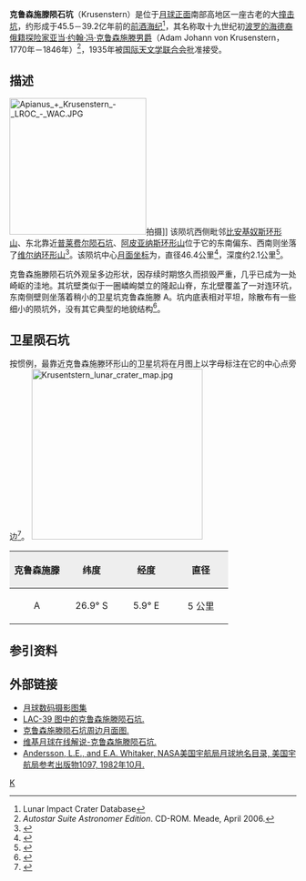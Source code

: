 {{lunar crater data|
 image=Normal Krusenstern LO iv 101 h1.jpg|
 caption=月球轨道器4号拍摄的图像|
 latitude=26.3|
 N_or_S=S|
 longitude=5.76|
 E_or_W=E|
 diameter=46.4公里|
 depth=2.1公里|
 colong=355|
 eponym=亚当·约翰·冯·克鲁森施滕}}
'''克鲁森施滕陨石坑'''（Krusenstern）是位于[[月球正面|月球正面]]南部高地区一座古老的大[[撞击坑|撞击坑]]，约形成于45.5－39.2亿年前的[[前酒海纪|前酒海纪]]<ref name=LICD>Lunar Impact Crater Database</ref>，其名称取十九世纪初[[波罗的海德意志人|波罗的海德裔]][[俄罗斯|俄籍]][[探险家|探险家]][[亚当·约翰·冯·克鲁森施滕|亚当·约翰·冯·克鲁森施滕]][[男爵|男爵]]（Adam Johann von Krusenstern，1770年－1846年）<ref name="a">''Autostar Suite Astronomer Edition''. CD-ROM. Meade, April 2006.</ref>，1935年被[[国际天文学联合会|国际天文学联合会]]批准接受。

==描述==
[[Image:Apianus_+_Krusenstern_-_LROC_-_WAC.JPG|240px]]拍摄]]
该陨坑西侧毗邻[[比安基奴斯环形山|比安基奴斯环形山]]、东北靠近[[普莱费尔陨石坑|普莱费尔陨石坑]]、[[阿皮亚纳斯陨石坑|阿皮亚纳斯环形山]]位于它的东南偏东、西南则坐落了[[维尔纳环形山|维尔纳环形山]]<ref>{{Cite web |url=http://planetarynames.wr.usgs.gov/images/Lunar/lac_95_lo.pdf |title=Crater Krusenstern on LAC-95 map. |accessdate=2016-09-18 |archive-date=2013-02-20 |archive-url=https://web.archive.org/web/20130220212001/http://planetarynames.wr.usgs.gov/images/Lunar/lac_95_lo.pdf |dead-url=no }}</ref>。该陨坑中心[[月面坐标|月面坐标]]为{{Coord|26.3|S|5.76|E|globe:Moon|nogoogle=1|noosm=1}}，直径46.4公里<ref name="IAU">{{Cite web |url=http://planetarynames.wr.usgs.gov/Feature/3127 |title=Directory of the International Astronomical Union |accessdate=2016-09-18 |archive-date=2018-07-14 |archive-url=https://web.archive.org/web/20180714222127/https://planetarynames.wr.usgs.gov/Feature/3127 |dead-url=no }}</ref>，深度约2.1公里<ref>{{Cite web |url=http://fisherka.csolutionshosting.net/astronote/plan/craterdepth/html/CraterDepthFeatureNameWestfall.html |title=John E. Westfall's Atlas of the Lunar Terminator, Cambridge Univ. Press (2000) |accessdate=2016-09-18 |archive-date=2014-12-18 |archive-url=https://archive.today/20141218234310/http://fisherka.csolutionshosting.net/astronote/plan/craterdepth/html/CraterDepthFeatureNameWestfall.html |dead-url=no }}</ref>。

克鲁森施滕陨石坑外观呈多边形状，因存续时期悠久而损毁严重，几乎已成为一处崎岖的洼地。其坑壁类似于一圈嶙峋桀立的隆起山脊，东北壁覆盖了一对连环坑，东南侧壁则坐落着稍小的卫星坑克鲁森施滕 A。坑内底表相对平坦，除散布有一些细小的陨坑外，没有其它典型的地貌结构<ref>{{cite book 
 | first=Antonín | last=Rükl | authorlink=Antonín Rükl
 | date=1990 | title=Atlas of the Moon
 | publisher=Kalmbach Books
 | isbn=0-913135-17-8 }}</ref>。

==卫星陨石坑==
按惯例，最靠近克鲁森施滕环形山的卫星坑将在月图上以字母标注在它的中心点旁边<ref>{{cite book 
 | author=Bussey, B. 
 | author-link=Ben Bussey 
 | author2=Spudis, P. 
 | author2-link=Paul Spudis 
 | date=2004 | title=The Clementine Atlas of the Moon
 | publisher=Cambridge University Press | location=New York
 | isbn=0-521-81528-2 }}</ref>。
[[Image:Krusentstern_lunar_crater_map.jpg|300px]]

{| class="wikitable"
!width="25%" style="background:#eeeeee;" |克鲁森施滕 
!width="25%" style="background:#eeeeee;" |纬度
!width="25%" style="background:#eeeeee;" |经度
!width="25%" style="background:#eeeeee;" |直径
|-
|align="center"|A
|align="center"|26.9° S
|align="center"|5.9° E
|align="center"|5 公里
|}{{clear}}

==参引资料==
{{Reflist}}

==外部链接==
* [http://www.lpi.usra.edu/resources/lunar_orbiter/bin/srch_nam.shtml?Krusenstern%7C0 月球数码摄影图集] {{Wayback|url=http://www.lpi.usra.edu/resources/lunar_orbiter/bin/srch_nam.shtml?Krusenstern%7C0 |date=20201127012951 }}
* [http://www.lpi.usra.edu/resources/mapcatalog/LAC/lac95/ LAC-39 图中的克鲁森施滕陨石坑.]{{Wayback|url=http://www.lpi.usra.edu/resources/mapcatalog/LAC/lac95/ |date=20160304093601 }}
* [http://www.lpi.usra.edu/resources/mapcatalog/usgs/I822/ 克鲁森施滕陨石坑周边月面图.]{{Wayback|url=http://www.lpi.usra.edu/resources/mapcatalog/usgs/I822/ |date=20161213054657 }}
* [http://the-moon.wikispaces.com/Krusenstern 维基月球在线解说-克鲁森施滕陨石坑.] {{Wayback|url=http://the-moon.wikispaces.com/Krusenstern |date=20180530174934 }}
* [http://planet4589.org/astro/lunar/RP-1097.pdf Andersson, L.E., and E.A. Whitaker, NASA美国宇航局月球地名目录, 美国宇航局参考出版物1097, 1982年10月.]{{Wayback|url=http://planet4589.org/astro/lunar/RP-1097.pdf |date=20141006125838 }}

[[Category:月球环形山|K]]